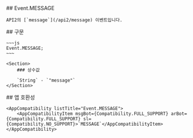 
<Section>
    ## Event.MESSAGE

    API2의 [`message`](/api2/message) 이벤트입니다.
</Section>
<Section>
    ## 구문

    ~~~js
    Event.MESSAGE;
    ~~~

    <Section>
        ### 상수값

        `String` - `"message"`
    </Section>
</Section>
<Section>
    ## 앱 호환성

    <AppCompatibility listTitle="Event.MESSAGE">
        <AppCompatibilityItem msgBot={Compatibility.FULL_SUPPORT} arBot={Compatibility.FULL_SUPPORT} sl={Compatibility.NO_SUPPORT}>`MESSAGE`</AppCompatibilityItem>
    </AppCompatibility>
</Section>